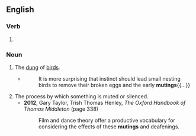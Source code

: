 ==English==

===Verb===
{{head|en|verb form}}

# {{present participle of|en|mute|nocat=1}}

===Noun===
{{en-noun}}

# The [[dung]] of [[bird]]s.
#* {{rfdatek|en|Charles Darwin}}
#*: It is more surprising that instinct should lead small nesting birds to remove their broken eggs and the early '''mutings'''{{...}}
# The process by which something is muted or silenced.
#* '''2012''', Gary Taylor, ‎Trish Thomas Henley, ''The Oxford Handbook of Thomas Middleton'' (page 338)
#*: Film and dance theory offer a productive vocabulary for considering the effects of these '''mutings''' and deafenings.